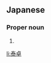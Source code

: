 ==Japanese==
{{ja-kanjitab|やす|たか}}

===Proper noun===
{{ja-pos|proper|やすたか}}

# {{given name|male|lang=ja|sort=やすたか}}

[[li:泰卓]]